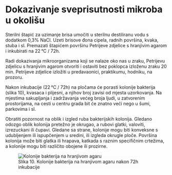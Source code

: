 # Dokazivanje sveprisutnosti mikroba u okolišu

Sterilni štapić za uzimanje brisa umočiti u sterilnu destiliranu vodu s dodatkom 0,3% NaCl. Uzeti brisove đona cipela, radnih površina, kvaka, stuba i sl. Premazati štapićem površinu Petrijeve zdjelice s hranjivim agarom i inkubirati na 22 °C / 72h.

Radi dokazivanja mikroorganizama koji se nalaze oko nas u zraku, Petrijevu zdjelicu s hranjivim agarom otvoriti i ostaviti bez poklopca izloženu zraku 20 min. Petrijeve zdjelice izložiti u predavaonici, praktikumu, hodniku, na prozoru.

Nakon inkubacije (22 °C / 72h) na pločama će porasti kolonije bakterija (slika 10), kvasaca i plijesni, a njihov broj zavisi od mjesta uzorkovanja. Na mjestima sakupljanja i zadržavanja većeg broja ljudi, u zatvorenim prostorijama, na cesti u centru grada bit će znatno veći nego u šumi, parkovima i sl.

Obratiti pozornost na oblik i izgled ruba bakterijskih kolonija. Gledano odozgo oblik kolonija pretežno je okrugao, a rubovi glatki, valoviti, izrezuckani ili čupavi. Gledane sa strane, kolonije mogu biti konveksne s udubljenjem ili ispupčenjem u sredini, ili izgleda okrugle ploče. Površina kolonija može biti glatka ili hrapava, katkada s raznim specifičnim crtežima, a kolonije mogu biti različito obojene ili prozirne.

<figure style={{ textAlign: 'center' }}>
  <img src="/images/slika10.jpg" alt="Kolonije bakterija na hranjivom agaru" style={{ maxWidth: '400px', margin: '1rem auto' }} />
  <figcaption style={{ fontSize: '0.9rem', color: '#555' }}>
    Slika 10. Kolonije bakterija na hranjivom agaru nakon 72h inkubacije
  </figcaption>
</figure>
